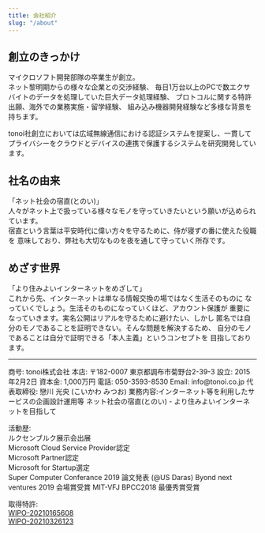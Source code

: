 ```yaml
---
title: 会社紹介
slug: "/about"
---
```

## 創立のきっかけ
マイクロソフト開発部隊の卒業生が創立。  
ネット黎明期からの様々な企業との交渉経験、
毎日1万台以上のPCで数エクサバイトのデータを処理していた巨大データ処理経験、
プロトコルに関する特許出願、海外での業務実施・留学経験、
組み込み機器開発経験など多様な背景を持ちます。

tonoi社創立においては広域無線通信における認証システムを提案し、一貫して
プライバシーをクラウドとデバイスの連携で保護するシステムを研究開発しています。

## 社名の由来
「ネット社会の宿直(とのい)」    
人々がネット上で扱っている様々なモノを守っていきたいという願いが込められています。  
宿直という言葉は平安時代に偉い方々を守るために、侍が寝ずの番に使えた役職を
意味しており、弊社も大切なものを夜を通して守っていく所存です。

## めざす世界
「より住みよいインターネットをめざして」  
これから先、インターネットは単なる情報交換の場ではなく生活そのものに
なっていくでしょう。生活そのものになっていくほど、アカウント保護が
重要になっていきます。実名公開はリアルを守るために避けたい、しかし
匿名では自分のモノであることを証明できない。そんな問題を解決するため、
自分のモノであることは自分で証明できる「本人主義」というコンセプトを
目指しております。

<hr />
商号: tonoi株式会社  
本店: 〒182-0007 東京都調布市菊野台2-39-3  
設立: 2015年2月2日  
資本金: 1,000万円  
電話: 050-3593-8530  
Email: info@tonoi.co.jp  
代表取締役: 戀川 光央 (こいかわ みつお)  
業務内容:インターネット等を利用したサービスの企画設計運用等  
ネット社会の宿直(とのい) - より住みよいインターネットを目指して  

活動歴:  
ルクセンブルク展示会出展  
Microsoft Cloud Service Provider認定  
Microsoft Partner認定  
Microsoft for Startup選定  
Super Computer Conferance 2019 論文発表 (@US Daras)
Byond next ventures 2019 会場賞受賞
MIT-VFJ BPCC2018 最優秀賞受賞  

取得特許:  
[WIPO-20210165608](https://patentscope2.wipo.int/search/ja/detail.jsf?docId=US325711151&_cid=JP2-LNBLS1-57397-1)  
[WIPO-20210326123](https://patentscope2.wipo.int/search/ja/detail.jsf?docId=US339383497&_cid=JP2-LNBLS1-57397-1)  




